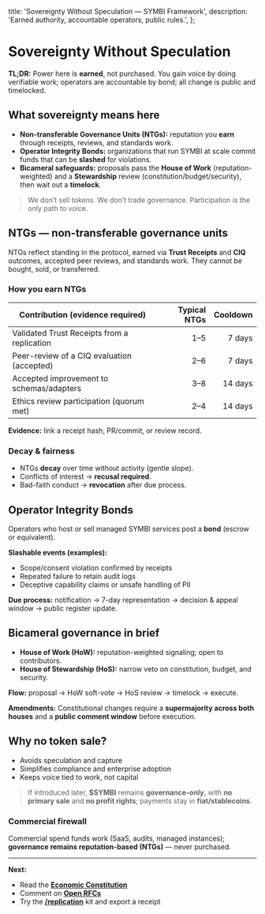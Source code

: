   title: 'Sovereignty Without Speculation — SYMBI Framework',
  description: 'Earned authority, accountable operators, public rules.',
};

# Sovereignty Without Speculation

**TL;DR:** Power here is **earned**, not purchased. You gain voice by doing verifiable work; operators are accountable by bond; all change is public and timelocked.

## What sovereignty means here

- **Non-transferable Governance Units (NTGs):** reputation you **earn** through receipts, reviews, and standards work.
- **Operator Integrity Bonds:** organizations that run SYMBI at scale commit funds that can be **slashed** for violations.
- **Bicameral safeguards:** proposals pass the **House of Work** (reputation-weighted) and a **Stewardship** review (constitution/budget/security), then wait out a **timelock**.

> We don’t sell tokens. We don’t trade governance. Participation is the only path to voice.

## NTGs — non-transferable governance units

NTGs reflect standing in the protocol, earned via **Trust Receipts** and **CIQ** outcomes, accepted peer reviews, and standards work. They cannot be bought, sold, or transferred.

### How you earn NTGs

| Contribution (evidence required)                   | Typical NTGs | Cooldown |
| ---                                                | ---:         | ---:     |
| Validated Trust Receipts from a replication        | 1–5          | 7 days   |
| Peer-review of a CIQ evaluation (accepted)         | 2–6          | 7 days   |
| Accepted improvement to schemas/adapters           | 3–8          | 14 days  |
| Ethics review participation (quorum met)           | 2–4          | 14 days  |

**Evidence:** link a receipt hash, PR/commit, or review record.

### Decay & fairness

- NTGs **decay** over time without activity (gentle slope).
- Conflicts of interest → **recusal required**.
- Bad-faith conduct → **revocation** after due process.

## Operator Integrity Bonds

Operators who host or sell managed SYMBI services post a **bond** (escrow or equivalent).

**Slashable events (examples):**
- Scope/consent violation confirmed by receipts
- Repeated failure to retain audit logs
- Deceptive capability claims or unsafe handling of PII

**Due process:** notification → 7-day representation → decision & appeal window → public register update.

## Bicameral governance in brief

- **House of Work (HoW):** reputation-weighted signaling; open to contributors.
- **House of Stewardship (HoS):** narrow veto on constitution, budget, and security.

**Flow:** proposal → HoW soft-vote → HoS review → timelock → execute.

**Amendments:** Constitutional changes require a **supermajority across both houses** and a **public comment window** before execution.

## Why no token sale?

- Avoids speculation and capture  
- Simplifies compliance and enterprise adoption  
- Keeps voice tied to work, not capital

> If introduced later, **$SYMBI** remains **governance-only**, with **no primary sale** and **no profit rights**; payments stay in **fiat/stablecoins**.

### Commercial firewall

Commercial spend funds work (SaaS, audits, managed instances); **governance remains reputation-based (NTGs)** — never purchased.

---

**Next:**  
- Read the **[Economic Constitution](/economic-constitution)**  
- Comment on **[Open RFCs](/rfc)**  
- Try the **[/replication](/replication)** kit and export a receipt
